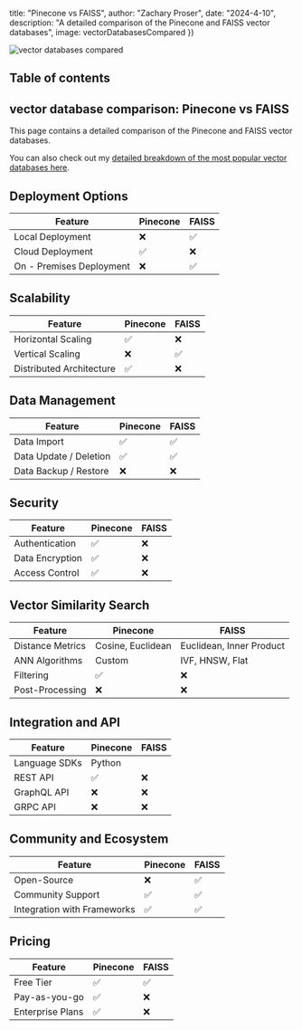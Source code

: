 





  title: "Pinecone vs FAISS",
  author: "Zachary Proser",
  date: "2024-4-10",
  description: "A detailed comparison of the Pinecone and FAISS vector databases",
  image: vectorDatabasesCompared
})


<Image src={vectorDatabasesCompared} alt="vector databases compared" />

## Table of contents

## vector database comparison: Pinecone vs FAISS

This page contains a detailed comparison of the Pinecone and FAISS vector databases.

You can also check out my [detailed breakdown of the most popular vector databases here](/blog/vector-databases-compared). 

## Deployment Options
  | Feature | Pinecone | FAISS |
| ---------| -------------| -------------|
| Local Deployment | ❌ | ✅ |
| Cloud Deployment | ✅ | ❌ |
| On - Premises Deployment | ❌ | ✅ |

## Scalability
  | Feature | Pinecone | FAISS |
| ---------| -------------| -------------|
| Horizontal Scaling | ✅ | ❌ |
| Vertical Scaling | ❌ | ✅ |
| Distributed Architecture | ✅ | ❌ |

## Data Management
  | Feature | Pinecone | FAISS |
| ---------| -------------| -------------|
| Data Import | ✅ | ✅ |
| Data Update / Deletion | ✅ | ✅ |
| Data Backup / Restore | ❌ | ❌ |

## Security
  | Feature | Pinecone | FAISS |
| ---------| -------------| -------------|
| Authentication | ✅ | ❌ |
| Data Encryption | ✅ | ❌ |
| Access Control | ✅ | ❌ |

## Vector Similarity Search
| Feature | Pinecone | FAISS |
|---------|-------------|-------------|
| Distance Metrics | Cosine, Euclidean | Euclidean, Inner Product |
| ANN Algorithms | Custom | IVF, HNSW, Flat |
| Filtering | ✅ | ❌ |
| Post-Processing | ❌ | ❌ |

## Integration and API
| Feature | Pinecone | FAISS |
|---------|-------------|-------------|
| Language SDKs | Python |  |
| REST API | ✅ | ❌ |
| GraphQL API | ❌ | ❌ |
| GRPC API | ❌ | ❌ |

## Community and Ecosystem
| Feature | Pinecone | FAISS |
|---------|-------------|-------------|
| Open-Source | ❌ | ✅ |
| Community Support | ✅ | ✅ |
| Integration with Frameworks | ✅ | ✅ |

## Pricing
| Feature | Pinecone | FAISS |
|---------|-------------|-------------|
| Free Tier | ✅ | ✅ |
| Pay-as-you-go | ✅ | ❌ |
| Enterprise Plans | ✅ | ❌ |
  